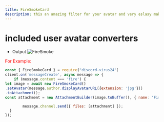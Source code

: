 ```yaml
---
title: FireSmokeCard
description: this an amazing filter for your avatar and very eslasy making
---
```

# included user avatar converters 


* Output
![FireSmoke](https://media.discordapp.net/attachments/830729769397125140/1025883282346360963/FireSmoke.png)

<span style= "color: red;">  For Example:  </span>

```js
const { FireSmokeCard } = require("discord-virus24")
client.on('messageCreate', async message => {
	if (message.content === 'fire') {
let image = await new FireSmokeCard()
.setAvatar(message.author.displayAvatarURL({extension: 'jpg'})) 
.toAttachment();
const attachment = new AttachmentBuilder(image.toBuffer(), { name: 'FireSmoke.png' });

		message.channel.send({ files: [attachment] });
  }
});
```
